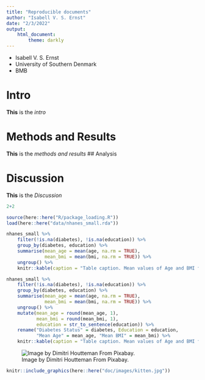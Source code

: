 ```yaml
---
title: "Reproducible documents"
author: "Isabell V. S. Ernst"
date: "2/3/2022"
output: 
    html_document:
        theme: darkly
---
```


- Isabell V. S. Ernst
- University of Southern Denmark
- BMB

# Intro

**This** is the *intro*

# Methods and Results

**This** is the *methods and results*
## Analysis

# Discussion

**This** is the *Discussion* 


```r
2+2
```

```r
source(here::here("R/package_loading.R"))
load(here::here("data/nhanes_small.rda"))
```

```r
nhanes_small %>%
    filter(!is.na(diabetes), !is.na(education)) %>% 
    group_by(diabetes, education) %>% 
    summarise(mean_age = mean(age, na.rm = TRUE),
              mean_bmi = mean(bmi, na.rm = TRUE)) %>% 
    ungroup() %>% 
    knitr::kable(caption = "Table caption. Mean values of Age and BMI for each education and diabetes status.")
```

```r
nhanes_small %>%
    filter(!is.na(diabetes), !is.na(education)) %>% 
    group_by(diabetes, education) %>% 
    summarise(mean_age = mean(age, na.rm = TRUE),
              mean_bmi = mean(bmi, na.rm = TRUE)) %>% 
    ungroup() %>% 
    mutate(mean_age = round(mean_age, 1),
           mean_bmi = round(mean_bmi, 1),
           education = str_to_sentence(education)) %>% 
    rename("Diabetes Status" = diabetes, Education = education,
           "Mean Age" = mean_age, "Mean BMI" = mean_bmi) %>% 
    knitr::kable(caption = "Table caption. Mean values of Age and BMI for each education and diabetes status.")
```

![Image by Dimitri Houtteman From Pixabay.](images/kitten.jpg)

```r
knitr::include_graphics(here::here("doc/images/kitten.jpg"))
```







